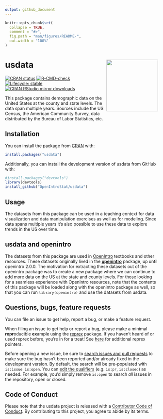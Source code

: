 ```yaml
---
output: github_document
---
```


<!-- README.md is generated from README.Rmd. Please edit that file -->

```r
knitr::opts_chunk$set(
  collapse = TRUE,
  comment = "#>",
  fig.path = "man/figures/README-",
  out.width = "100%"
)
```

# usdata <a href="https://openintrostat.github.io/usdata/"><img src="man/figures/usdata-hex.png" align="right" height="170" /></a>

<!-- badges: start -->
[![CRAN status](https://www.r-pkg.org/badges/version/usdata)](https://CRAN.R-project.org/package=usdata)
[![R-CMD-check](https://github.com/OpenIntroStat/usdata/workflows/R-CMD-check/badge.svg)](https://github.com/OpenIntroStat/usdata/actions)
[![Lifecycle: stable](https://img.shields.io/badge/lifecycle-stable-brightgreen.svg)](https://lifecycle.r-lib.org/articles/stages.html#stable)
[![CRAN RStudio mirror downloads](http://cranlogs.r-pkg.org/badges/usdata)](https://cran.r-project.org/package=usdata)
<!-- badges: end -->


This package contains demographic data on the United States at the county and state levels. The data span multiple years. Sources include the US Census, the American Community Survey, data distributed by the Bureau of Labor Statistics, etc.

## Installation

You can install the package from [CRAN](https://CRAN.R-project.org) with:

``` r
install.packages("usdata")
```

Additionally, you can install the development version of usdata from GitHub with:

```r
#install.packages("devtools")
library(devtools)
install_github("OpenIntroStat/usdata")
```

## Usage

The datasets from this package can be used in a teaching context for data visualization and data manipulation exercises as well as for modeling. Since data spans multiple years it's also possible to use these data to explore trends in the US over time.

## usdata and openintro

The datasets from this package are used in [OpenIntro](https://www.openintro.org/) textbooks and other  resources.
These datasets originally lived in the [**openintro**](http://openintrostat.github.io/openintro/) package, up until openintro 2.0.0.
The motivation for extracting these datasets out of the openintro package was to create a new package where we can continue to add more data on the US at the state and county levels.
For those looking for a seamless experience with OpenIntro resources, note that the contents of this package will be loaded along with the openintro package as well, so that you can run `library(openintro)` and use the datasets from usdata.

## Questions, bugs, feature requests

You can file an issue to get help, report a bug, or make a feature request.

When filing an issue to get help or report a bug, please make a minimal **repr**oducible **ex**ample using the  [reprex](https://reprex.tidyverse.org/) package. 
If you haven't heard of or used reprex before, you're in for a treat! 
See [here](https://www.tidyverse.org/help/) for additional reprex pointers.

Before opening a new issue, be sure to [search issues and pull requests](https://github.com/openintrostat/usdata/issues) to make sure the bug hasn't been reported and/or already fixed in the development version. 
By default, the search will be pre-populated with `is:issue is:open`. 
You can [edit the qualifiers](https://help.github.com/articles/searching-issues-and-pull-requests/)  (e.g. `is:pr`, `is:closed`) as needed. 
For example, you'd simply remove `is:open` to search _all_ issues in the repository, open or closed.

## Code of Conduct
  
Please note that the usdata project is released with a [Contributor Code of Conduct](https://contributor-covenant.org/version/2/0/CODE_OF_CONDUCT.html). 
By contributing to this project, you agree to abide by its terms.

